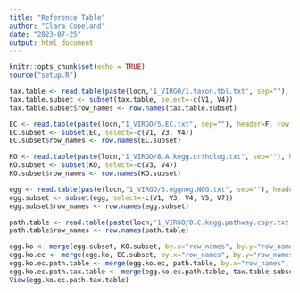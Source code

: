 ```yaml
---
title: "Reference Table"
author: "Clara Copeland"
date: "2023-07-25"
output: html_document
---
```


```r
knitr::opts_chunk$set(echo = TRUE)
source("setup.R")
```

```r
tax.table <- read.table(paste(locn,'1_VIRGO/1.taxon.tbl.txt', sep=""), header=F, row.names=2)
tax.table.subset <- subset(tax.table, select=-c(V1, V4))
tax.table.subset$row_names <- row.names(tax.table.subset)

EC <- read.table(paste(locn,"1_VIRGO/5.EC.txt", sep=""), header=F, row.names=2, sep="\t", stringsAsFactors=F, quote='')
EC.subset <- subset(EC, select=-c(V1, V3, V4))
EC.subset$row_names <- row.names(EC.subset)

KO <- read.table(paste(locn,"1_VIRGO/8.A.kegg.ortholog.txt", sep=""), header=F, row.names=1, sep="\t", stringsAsFactors=F, quote='')
KO.subset <- subset(KO, select=-c(V3, V4))
KO.subset$row_names <- row.names(KO.subset)

egg <- read.table(paste(locn,"1_VIRGO/3.eggnog.NOG.txt", sep=""), header=F, row.names=2, check.names=F, sep="\t", comment.char="", quote="")
egg.subset <- subset(egg, select=-c(V1, V3, V4, V5, V7))
egg.subset$row_names <- row.names(egg.subset)

path.table <- read.table(paste(locn,'1_VIRGO/8.C.kegg.pathway.copy.txt', sep=""), sep="\t",header=T, row.names=1, fill=TRUE)
path.table$row_names <- row.names(path.table)

egg.ko <- merge(egg.subset, KO.subset, by.x="row_names", by.y="row_names", all.x=TRUE, all.y=FALSE)
egg.ko.ec <- merge(egg.ko, EC.subset, by.x="row_names", by.y="row_names", all.x=TRUE, all.y=FALSE)
egg.ko.ec.path.table <- merge(egg.ko.ec, path.table, by.x="row_names", by.y="row_names", all.x=TRUE, all.y=FALSE)
egg.ko.ec.path.tax.table <- merge(egg.ko.ec.path.table, tax.table.subset, by.x="row_names", by.y="row_names", all.x=TRUE, all.y=FALSE)
View(egg.ko.ec.path.tax.table)
```



